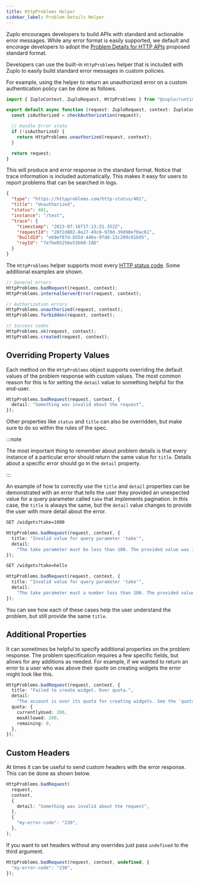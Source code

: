 ```yaml
---
title: HttpProblems Helper
sidebar_label: Problem Details Helper
---
```


Zuplo encourages developers to build APIs with standard and actionable error
messages. While any error format is easily supported, we default and encorage
developers to adopt the
[Problem Details for HTTP APIs](https://httpproblems.com/) proposed standard
format.

Developers can use the built-in `HttpProblems` helper that is included with
Zuplo to easily build standard error messages in custom policies.

For example, using the helper to return an unauthorized error on a custom
authentication policy can be done as follows.

```ts
import { ZuploContext, ZuploRequest, HttpProblems } from "@zuplo/runtime";

export default async function (request: ZuploRequest, context: ZuploContext) {
  const isAuthorized = checkAuthorization(request);

  // Handle Error state
  if (!isAuthorized) {
    return HttpProblems.unauthorized(request, context);
  }

  return request;
}
```

This will produce and error response in the standard format. Notice that trace
information is included automatically. This makes it easy for users to report
problems that can be searched in logs.

```json
{
  "type": "https://httpproblems.com/http-status/401",
  "title": "Unauthorized",
  "status": 401,
  "instance": "/test",
  "trace": {
    "timestamp": "2023-07-16T17:13:31.352Z",
    "requestId": "28f2d802-8e27-49c8-970d-39d90ef0ac61",
    "buildId": "eb9ef87d-b55d-446e-9fdd-13c209c01b95",
    "rayId": "7e7be05256e53b60-IAD"
  }
}
```

The `HttpProblems` helper supports most every
[HTTP status code](https://developer.mozilla.org/en-US/docs/Web/HTTP/Status).
Some additional examples are shown.

```ts
// General errors
HttpProblems.badRequest(request, context);
HttpProblems.internalServerError(request, context);

// Authorization errors
HttpProblems.unauthorized(request, context);
HttpProblems.forbidden(request, context);

// Success codes
HttpProblems.ok(request, context);
HttpProblems.created(request, context);
```

## Overriding Property Values

Each method on the `HttpProblems` object supports overriding the default values
of the problem response with custom values. The most common reason for this is
for setting the `detail` value to something helpful for the end-user.

```ts
HttpProblems.badRequest(request, context, {
  detail: "Something was invalid about the request",
});
```

Other properties like `status` and `title` can also be overridden, but make sure
to do so within the rules of the spec.

:::note

The most important thing to remember about problem details is that every
instance of a particular error should return the same value for `title`. Details
about a specific error should go in the `detail` property.

:::

An example of how to correctly use the `title` and `detail` properties can be
demonstrated with an error that tells the user they provided an unexpected value
for a query parameter called `take` that implements pagination. In this case,
the `title` is always the same, but the `detail` value changes to provide the
user with more detail about the error.

```txt
GET /widgets?take=1000
```

```ts
HttpProblems.badRequest(request, context, {
  title: "Invalid value for query parameter 'take'",
  detail:
    "The take parameter must be less than 100. The provided value was 1000.",
});
```

```txt
GET /widgets?take=hello
```

```ts
HttpProblems.badRequest(request, context, {
  title: "Invalid value for query parameter 'take'",
  detail:
    "The take parameter must a number less than 100. The provided value was 'hello'",
});
```

You can see how each of these cases help the user understand the problem, but
still provide the same `title`.

## Additional Properties

It can sometimes be helpful to specify additional properties on the problem
response. The problem specification requires a few specific fields, but allows
for any additions as needed. For example, if we wanted to return an error to a
user who was above their quote on creating widgets the error might look like
this.

```ts
HttpProblems.badRequest(request, context, {
  title: "Failed to create widget. Over quota.",
  detail:
    "The account is over its quota for creating widgets. See the 'quota' field for details",
  quota: {
    currentlyUsed: 200,
    maxAllowed: 200,
    remaining: 0,
  },
});
```

## Custom Headers

At times it can be useful to send custom headers with the error response. This
can be done as shown below.

```ts
HttpProblems.badRequest(
  request,
  context,
  {
    detail: "Something was invalid about the request",
  },
  {
    "my-error-code": "230",
  },
);
```

If you want to set headers without any overrides just pass `undefined` to the
third argument.

```ts
HttpProblems.badRequest(request, context, undefined, {
  "my-error-code": "230",
});
```
